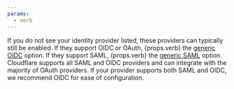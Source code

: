 ```yaml
---
params:
  - verb
---
```


If you do not see your identity provider listed, these providers can typically still be enabled. If they support OIDC or OAuth, {props.verb} the [generic OIDC](/cloudflare-one/identity/idp-integration/generic-oidc/) option. If they support SAML, {props.verb} the [generic SAML](/cloudflare-one/identity/idp-integration/generic-saml/) option. Cloudflare supports all SAML and OIDC providers and can integrate with the majority of OAuth providers. If your provider supports both SAML and OIDC, we recommend OIDC for ease of configuration.
